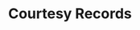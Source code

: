 ---
title: Courtesy Records
description: Endpoint para el registro de cortesias y todas sus acciones.
---